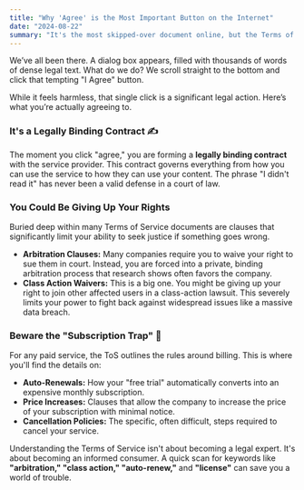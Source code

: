 ```yaml
---
title: "Why 'Agree' is the Most Important Button on the Internet"
date: "2024-08-22"
summary: "It's the most skipped-over document online, but the Terms of Service is a binding contract. Here's why you should start paying attention."
---
```


We’ve all been there. A dialog box appears, filled with thousands of words of dense legal text. What do we do? We scroll straight to the bottom and click that tempting "I Agree" button.

While it feels harmless, that single click is a significant legal action. Here’s what you’re actually agreeing to.

### It's a Legally Binding Contract ✍️

The moment you click "agree," you are forming a **legally binding contract** with the service provider. This contract governs everything from how you can use the service to how they can use your content. The phrase "I didn't read it" has never been a valid defense in a court of law.

### You Could Be Giving Up Your Rights

Buried deep within many Terms of Service documents are clauses that significantly limit your ability to seek justice if something goes wrong.

-   **Arbitration Clauses:** Many companies require you to waive your right to sue them in court. Instead, you are forced into a private, binding arbitration process that research shows often favors the company.
-   **Class Action Waivers:** This is a big one. You might be giving up your right to join other affected users in a class-action lawsuit. This severely limits your power to fight back against widespread issues like a massive data breach.

### Beware the "Subscription Trap" 💸

For any paid service, the ToS outlines the rules around billing. This is where you'll find the details on:
-   **Auto-Renewals:** How your "free trial" automatically converts into an expensive monthly subscription.
-   **Price Increases:** Clauses that allow the company to increase the price of your subscription with minimal notice.
-   **Cancellation Policies:** The specific, often difficult, steps required to cancel your service.

Understanding the Terms of Service isn't about becoming a legal expert. It's about becoming an informed consumer. A quick scan for keywords like **"arbitration," "class action," "auto-renew,"** and **"license"** can save you a world of trouble.
